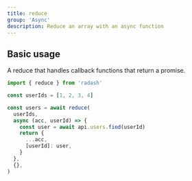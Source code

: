 ```yaml
---
title: reduce
group: 'Async'
description: Reduce an array with an async function
---
```


## Basic usage

A reduce that handles callback functions that return a promise.

```ts
import { reduce } from 'radash'

const userIds = [1, 2, 3, 4]

const users = await reduce(
  userIds,
  async (acc, userId) => {
    const user = await api.users.find(userId)
    return {
      ...acc,
      [userId]: user,
    }
  },
  {},
)
```
